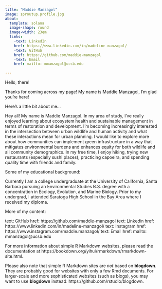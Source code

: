 ```yaml
---
title: "Maddie Manzagol"
image: sproutup.profile.jpg
about:
  template: solana
  image-shape: round
  image-width: 23em
  links:
    -text: LinkedIn
    href: https://www.linkedin.com/in/madeline-manzagol/ 
    -text: GitHub
    href: https://github.com/maddie-manzagol
    -text: Email 
    href: mailto: mmanzagol@ucsb.edu 
    
---
```


Hello, there!

Thanks for coming across my page! My name is Maddie Manzagol, I'm glad you're here!

Here's a little bit about me...



Hey all! My name is Maddie Manzagol. In my area of study, I’ve really enjoyed learning about ecosystem health and sustainable management in terms of restoration and development. I’m becoming increasingly interested in the intersection between urban wildlife and human activity and what these interactions mean for urban planning. I would like to explore more about how communities can implement green infrastructure in a way that mitigates environmental burdens and enhances equity for both wildlife and all community demographics.  In my free time, I enjoy hiking, trying new restaurants (especially sushi places), practicing capoeira, and spending quality time with friends and family. 


Some of my educational background: 

Currently I am a college undergraduate at the University of California, Santa Barbara pursuing an Environmental Studies B.S. degree with a concentration in Ecology, Evolution, and Marine Biology. Prior to my undergrad, I attended Saratoga High School in the Bay Area where I received my diploma.

More of my content: 

text: GitHub
href: https://github.com/maddie-manzagol 
text: Linkedin
href: https://www.linkedin.com/in/madeline-manzagol/ 
text: Instagram
href: https://www.instagram.com/maddie.manzagol/ 
text: Email 
href: mailto: mmanzagol@ucsb.edu 







For more information about simple R Markdown websites, please read the documentation at https://bookdown.org/yihui/rmarkdown/rmarkdown-site.html.

Please also note that simple R Markdown sites are _not_ based on **blogdown**. They are probably good for websites with only a few Rmd documents. For larger-scale and more sophisticated websites (such as blogs), you may want to use **blogdown** instead: https://github.com/rstudio/blogdown.
